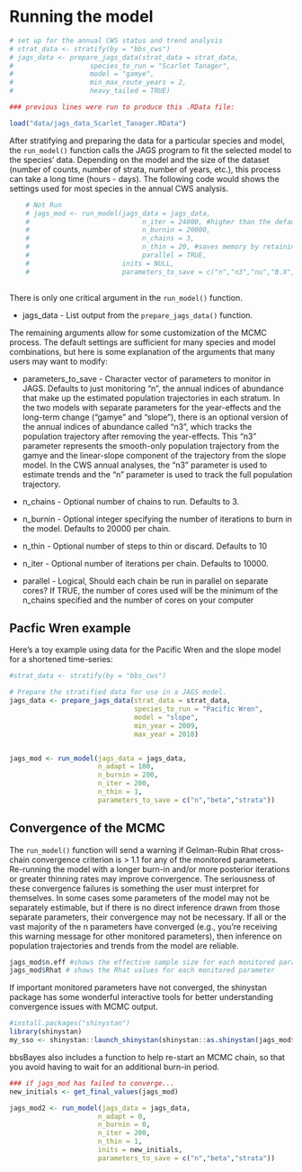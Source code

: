# Running the model {#ModelRun}

```r
# set up for the annual CWS status and trend analysis
# strat_data <- stratify(by = "bbs_cws")
# jags_data <- prepare_jags_data(strat_data = strat_data,
#                   species_to_run = "Scarlet Tanager",
#                   model = "gamye",
#                   min_max_route_years = 2,
#                   heavy_tailed = TRUE)

### previous lines were run to produce this .RData file:

load("data/jags_data_Scarlet_Tanager.RData")

```

After stratifying and preparing the data for a particular species and model, the `run_model()` function calls the JAGS program to fit the selected model to the species' data. 
Depending on the model and the size of the dataset (number of counts, number of strata, number of years, etc.), this process can take a long time (hours - days). The following code would shows the settings used for most species in the annual CWS analysis.

```r
    # Not Run
    # jags_mod <- run_model(jags_data = jags_data,
    #                            n_iter = 24000, #higher than the default 10,000
    #                            n_burnin = 20000,
    #                            n_chains = 3,
    #                            n_thin = 20, #saves memory by retaining only 1/20 posterior samples
    #                            parallel = TRUE,
    #                       inits = NULL,
    #                       parameters_to_save = c("n","n3","nu","B.X","beta.X","strata","sdbeta","sdX","alpha"))
 
```

There is only one critical argument in the `run_model()` function.

-  jags_data - List output from the `prepare_jags_data()` function.

The remaining arguments allow for some customization of the MCMC process. The default settings are sufficient for many species and model combinations, but here is some explanation of the arguments that many users may want to modify:

-  parameters_to_save	- Character vector of parameters to monitor in JAGS. Defaults to just monitoring "n", the annual indices of abundance that make up the estimated population trajectories in each stratum. In the two models with separate parameters for the year-effects and the long-term change ("gamye" and "slope"), there is an optional version of the annual indices of abundance called "n3", which tracks the population trajectory after removing the year-effects. This "n3" parameter represents the smooth-only population trajectory from the gamye and the linear-slope component of the trajectory from the slope model. In the CWS annual analyses, the "n3" parameter is used to estimate trends and the "n" parameter is used to track the full population trajectory.  

-  n_chains - Optional number of chains to run. Defaults to 3.

-  n_burnin - Optional integer specifying the number of iterations to burn in the model. Defaults to 20000 per chain.

-  n_thin	- Optional number of steps to thin or discard. Defaults to 10

-  n_iter - Optional number of iterations per chain. Defaults to 10000.

-  parallel - Logical, Should each chain be run in parallel on separate cores? If TRUE, the number of cores used will be the minimum of the n_chains specified and the number of cores on your computer



## Pacfic Wren example

Here's a toy example using data for the Pacific Wren and the slope model for a shortened time-series:

```r
#strat_data <- stratify(by = "bbs_cws")

# Prepare the stratified data for use in a JAGS model.
jags_data <- prepare_jags_data(strat_data = strat_data,
                               species_to_run = "Pacific Wren",
                               model = "slope",
                               min_year = 2009,
                               max_year = 2018)


jags_mod <- run_model(jags_data = jags_data,
                      n_adapt = 100,
                      n_burnin = 200,
                      n_iter = 200,
                      n_thin = 1,
                      parameters_to_save = c("n","beta","strata"))

```



## Convergence of the MCMC

The `run_model()` function will send a warning if Gelman-Rubin Rhat cross-chain convergence criterion is \> 1.1 for any of the monitored parameters. Re-running the model with a longer burn-in and/or more posterior iterations or greater thinning rates may improve convergence. 
The seriousness of these convergence failures is something the user must interpret for themselves. In some cases some parameters of the model may not be separately estimable, but if there is no direct inference drawn from those separate parameters, their convergence may not be necessary. If all or the vast majority of the n parameters have converged (e.g., you're receiving this warning message for other monitored parameters), then inference on population trajectories and trends from the model are reliable.

``` r
jags_mod$n.eff #shows the effective sample size for each monitored parameter
jags_mod$Rhat # shows the Rhat values for each monitored parameter
```

If important monitored parameters have not converged, the shinystan package has some wonderful interactive tools for better understanding convergence issues with MCMC output.

``` r
#install.packages("shinystan")
library(shinystan)
my_sso <- shinystan::launch_shinystan(shinystan::as.shinystan(jags_mod$samples, model_name = "my_toy_example"))
```

bbsBayes also includes a function to help re-start an MCMC chain, so that you avoid having to wait for an additional burn-in period.

``` r
### if jags_mod has failed to converge...
new_initials <- get_final_values(jags_mod)

jags_mod2 <- run_model(jags_data = jags_data,
                      n_adapt = 0,
                      n_burnin = 0,
                      n_iter = 200,
                      n_thin = 1,
                      inits = new_initials,
                      parameters_to_save = c("n","beta","strata"))

```



